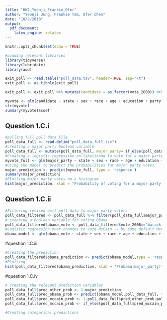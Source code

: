 ```yaml
---
title: "HW2_Yeonji_Frankie_Ofer"
author: "Yeonji Jung, Frankie Tam, Ofer Chen"
date: "10/2/2018"
output:
  pdf_document:
    latex_engine: xelatex
---
```


```r
knitr::opts_chunk$set(echo = TRUE)
```


```r
#Loading relevant libraries
library(tidyverse)
library(lubridate)
library(aod)
```

```r
exit_poll <- read.table("poll_data.tsv", header=TRUE, sep="\t")
exit_poll <- as.tibble(exit_poll)

```

```r
exit_poll <- exit_poll %>% mutate(candidate = as.factor(vote_2008)) %>% select(-vote_2008) %>% slice(sample(1:n()))

myvote <- glm(candidate ~ state + sex + race + age + education + party + ideology + state_contestedness, data = exit_poll, family = "binomial")
str(myvote)
summary(myvote)$coef
```

## Question 1.C.i

```r
#pulling full poll data file
poll_data_full <- read.delim("poll_data_full.tsv")
#creating a major party boolean variable
poll_data_full <- mutate(poll_data_full, major_party= if_else(poll_data_full$vote_2008 %in% c("john mcCain","barack obama"),1,0))
#Creating a logistic regression on likelihood to vote for a major party candidate 
myvote_full <- glm(major_party ~ state + sex + race + age + education + party + ideology + state_contestedness, data = poll_data_full, family = "binomial")
#Using the model to predict the probabilities for major party votes
major_prediction <- predict(myvote_full, type = 'response')
summary(major_prediction)
#Plotting major party votes on a histogram
hist(major_prediction, xlab = "Probability of voting for a major party candidate", main = "Histogram of probability of voting for a major party candidate", breaks = 200)
```
## Question 1.C.ii

```r
#Filtering revised exit poll data to major party voters
poll_data_filtered <- poll_data_full %>% filter(poll_data_full$major_party==1) %>% select(-major_party)
# creating a Boolean variable for voting Obama
poll_data_filtered$obama_vote <- poll_data_filtered$vote_2008=="barack obama"
#Logistic regression over chances to vote McCain -- by some default McCain is 1 and Obama is 0
obama_model <- glm(obama_vote ~ state + sex + race + age + education + party + ideology + state_contestedness, data =poll_data_filtered, family = "binomial")
```

#question 1.C.iii
```r
#Creating the prediction
poll_data_filtered$obama_prediction <- predict(obama_model,type = 'response')
#PLotting
hist(poll_data_filtered$obama_prediction, xlab = "P(obama|major_party)", main = "Histogram of P(obama|major_party)", breaks = 200)


```

#question 1.C.iv
```r
# creating the relevant prediction variables
poll_data_full$pred_other_prob <- 1-major_prediction
poll_data_full$pred_obama_prob <- predict(obama_model,poll_data_full, type = 'response')
poll_data_full$pred_mccain_prob <- 1-poll_data_full$pred_other_prob-poll_data_full$pred_obama_prob
poll_data_full$pred_mccain_prob <- if_else(poll_data_full$pred_mccain_prob<0, 0, poll_data_full$pred_mccain_prob)

#Creating categorical predictions
```


